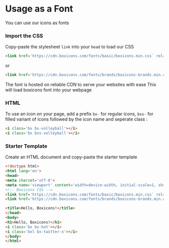 # Usage as a Font&#x20;

You can use our icons as fonts 


### Import the CSS

Copy-paste the stylesheet `link` into your `head` to load our CSS
```html copy
<link href='https://cdn.boxicons.com/fonts/basic/boxicons.min.css` rel='stylesheet'>
```
or
```html copy
<link href='https://cdn.boxicons.com/fonts/brands/boxicons-brands.min.css` rel='stylesheet'>
```

The font is hosted on reliable CDN to serve your websites with ease
This will load boxicons font into your webpage

### HTML 
To use an icon on your page, add a prefix `bx-` for regular icons, `bxs-` for filled variant of icons followed by the icon name and seperate class :
```html /bx bx-volleyball/ 
<i class='bx bx-volleyball'></i>
<i class='bx bxs-volleyball'></i>
```

### Starter Template
Create an HTML document and copy-paste the starter template
```html copy
<!doctype html>
<html lang='en'>
<head>
<meta charset='utf-8'>
<meta name='viewport' content='width=device-width, initial-scale=1, shrink-to-fit=no'>
<!-- Boxicons CSS -->
<link href='https://cdn.boxicons.com/fonts/basic/boxicons.min.css` rel='stylesheet'>
<link href='https://cdn.boxicons.com/fonts/brands/boxicons-brands.min.css` rel='stylesheet'>

<title>Hello, Boxicons!</title>
</head>
<body>
<h1>Hello, Boxicons!</h1>
<i class='bx bx-hot'></i>
<i class='bxl bx-twitter-x'></i>
</body>
</html>
```




